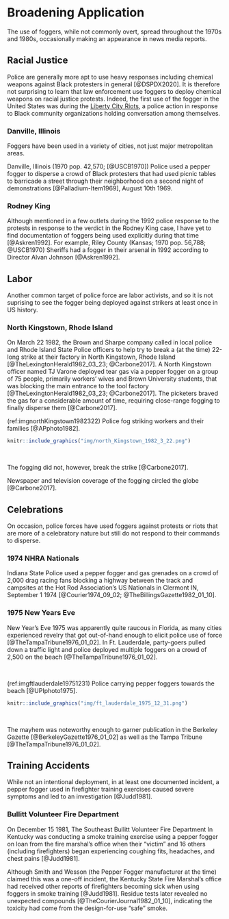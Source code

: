 
# Broadening Application 

The use of foggers, while not commonly overt, spread throughout the 1970s and 1980s, occasionally making an appearance in news media reports.

## Racial Justice 

Police are generally more apt to use heavy responses including chemical weapons against Black protesters in general [@DSPDX2020].
It is therefore not surprising to learn that law enforcement use foggers to deploy chemical weapons on racial justice protests.
Indeed, the first use of the fogger in the United States was during the [Liberty City Riots](#MiamiFL1968_08_08), a police action in response to Black community organizations holding conversation among themselves.

### Danville, Illinois 

Foggers have been used in a variety of cities, not just major metropolitan areas. 

Danville, Illinois (1970 pop. 42,570; [@USCB1970]) Police used a pepper fogger to disperse a crowd of Black protesters that had used picnic tables to barricade a street through their neighborhood on a second night of demonstrations [@Palladium-Item1969], August 10th 1969.

### Rodney King 

Although mentioned in a few outlets during the 1992 police response to the protests in response to the verdict in the Rodney King case, I have yet to find documentation of foggers being used explicitly during that time [@Askren1992].
For example, Riley County (Kansas; 1970 pop. 56,788; @USCB1970) Sheriffs had a fogger in their arsenal in 1992 according to Director Alvan Johnson [@Askren1992].


## Labor 

Another common target of police force are labor activists, and so it is not suprising to see the fogger being deployed against strikers at least once in US history.

### North Kingstown, Rhode Island

On March 22 1982, the Brown and Sharpe company called in local police and Rhode Island State Police officers to help try to break a (at the time) 22-long strike at their factory in North Kingstown, Rhode Island [@TheLexingtonHerald1982_03_23; @Carbone2017]. 
A North Kingstown officer named TJ Varone deployed tear gas via a pepper fogger on a group of 75 people, primarily workers' wives and Brown University students, that was blocking the main entrance to the tool factory  [@TheLexingtonHerald1982_03_23; @Carbone2017].
The picketers braved the gas for a considerable amount of time, requiring close-range fogging to finally disperse them [@Carbone2017].

(ref:imgnorthKingstown1982322) Police fog striking workers and their families [@APphoto1982].

```r
knitr::include_graphics("img/north_Kingstown_1982_3_22.png") 
```
 
<br>

The fogging did not, however, break the strike [@Carbone2017].

Newspaper and television coverage of the fogging circled the globe [@Carbone2017].




## Celebrations 

On occasion, police forces have used foggers against protests or riots that are more of a celebratory nature but still do not respond to their commands to disperse.


### 1974 NHRA Nationals 

Indiana State Police used a pepper fogger and gas grenades on a crowd of 2,000 drag racing fans blocking a highway between the track and campsites at the Hot Rod Association's US Nationals in Clermont IN, September 1 1974 [@Courier1974_09_02; @TheBillingsGazette1982_01_10].



### 1975 New Years Eve 

New Year's Eve 1975 was apparently quite raucous in Florida, as many cities experienced revelry that got out-of-hand enough to elicit police use of force [@TheTampaTribune1976_01_02].
In Ft. Lauderdale, party-goers pulled down a traffic light and police deployed multiple foggers on a crowd of 2,500 on the beach [@TheTampaTribune1976_01_02].

<br>

(ref:imgftlauderdale19751231) Police carrying pepper foggers towards the beach [@UPIphoto1975].

```r
knitr::include_graphics("img/ft_lauderdale_1975_12_31.png") 
```

<br>


The mayhem was noteworthy enough to garner publication in the Berkeley Gazette [@BerkeleyGazette1976_01_02] as well as the Tampa Tribune [@TheTampaTribune1976_01_02].



## Training Accidents 

While not an intentional deployment, in at least one documented incident, a pepper fogger used in firefighter training exercises caused severe symptoms and led to an investigation [@Judd1981].

### Bullitt Volunteer Fire Department 

On December 15 1981, The Southeast Bullitt Volunteer Fire Department In Kentucky was conducting a smoke training exercise using a pepper fogger on loan from the fire marshal's office when their "victim" and 16 others (including firefighters) began experiencing coughing fits, headaches, and chest pains [@Judd1981].

Although Smith and Wesson (the Pepper Fogger manufacturer at the time) claimed this was a one-off incident, the Kentucky State Fire Marshal's office had received other reports of firefighters becoming sick when using foggers in smoke training [@Judd1981]. 
Residue tests later revealed no unexpected compounds [@TheCourierJournal1982_01_10], indicating the toxicity had come from the design-for-use "safe" smoke.
